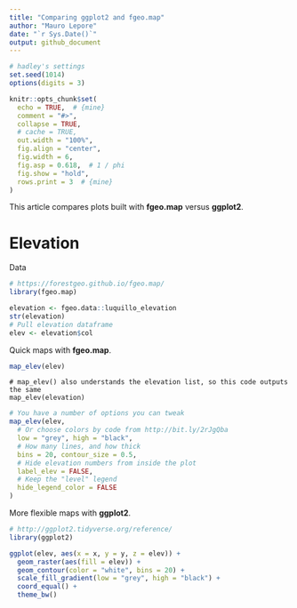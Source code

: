 ```yaml
---
title: "Comparing ggplot2 and fgeo.map"
author: "Mauro Lepore"
date: "`r Sys.Date()`"
output: github_document
---
```


```r
# hadley's settings
set.seed(1014)
options(digits = 3)

knitr::opts_chunk$set(
  echo = TRUE,  # {mine}
  comment = "#>",
  collapse = TRUE,
  # cache = TRUE,
  out.width = "100%",
  fig.align = "center",
  fig.width = 6,
  fig.asp = 0.618,  # 1 / phi
  fig.show = "hold",
  rows.print = 3  # {mine}
)
```

This article compares plots built with __fgeo.map__ versus __ggplot2__. 

# Elevation

Data

```r
# https://forestgeo.github.io/fgeo.map/
library(fgeo.map)

elevation <- fgeo.data::luquillo_elevation
str(elevation)
# Pull elevation dataframe
elev <- elevation$col
```

Quick maps with __fgeo.map__.

```r
map_elev(elev)
```

```
# map_elev() also understands the elevation list, so this code outputs the same
map_elev(elevation)
```

```r
# You have a number of options you can tweak
map_elev(elev,
  # Or choose colors by code from http://bit.ly/2rJgQba
  low = "grey", high = "black", 
  # How many lines, and how thick
  bins = 20, contour_size = 0.5,
  # Hide elevation numbers from inside the plot
  label_elev = FALSE, 
  # Keep the "level" legend
  hide_legend_color = FALSE
)
```

More flexible maps with __ggplot2__. 

```r
# http://ggplot2.tidyverse.org/reference/
library(ggplot2)

ggplot(elev, aes(x = x, y = y, z = elev)) +
  geom_raster(aes(fill = elev)) +
  geom_contour(color = "white", bins = 20) +
  scale_fill_gradient(low = "grey", high = "black") +
  coord_equal() +
  theme_bw()
```

